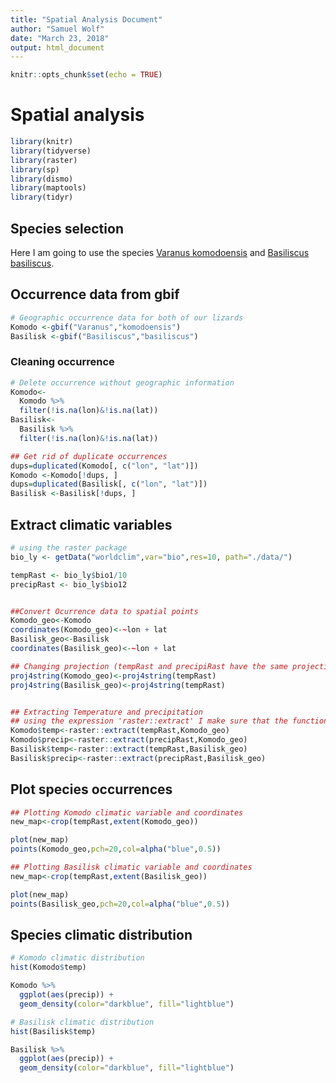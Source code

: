 ```yaml
---
title: "Spatial Analysis Document"
author: "Samuel Wolf"
date: "March 23, 2018"
output: html_document
---
```



```r
knitr::opts_chunk$set(echo = TRUE)
```


# Spatial analysis 
```r
library(knitr)
library(tidyverse)
library(raster)
library(sp)
library(dismo)
library(maptools)
library(tidyr)
```


## Species selection
Here I am going to use the species [Varanus komodoensis](https://en.wikipedia.org/wiki/Komodo_dragon) and [Basiliscus basiliscus](https://en.wikipedia.org/wiki/Common_basilisk). 


## Occurrence data from gbif
```r
# Geographic occurrence data for both of our lizards
Komodo <-gbif("Varanus","komodoensis")
Basilisk <-gbif("Basiliscus","basiliscus")
```

### Cleaning occurrence
```r
# Delete occurrence without geographic information
Komodo<-
  Komodo %>% 
  filter(!is.na(lon)&!is.na(lat))
Basilisk<-
  Basilisk %>% 
  filter(!is.na(lon)&!is.na(lat))

## Get rid of duplicate occurrences
dups=duplicated(Komodo[, c("lon", "lat")])
Komodo <-Komodo[!dups, ]
dups=duplicated(Basilisk[, c("lon", "lat")])
Basilisk <-Basilisk[!dups, ]
```

## Extract climatic variables
```r
# using the raster package
bio_ly <- getData("worldclim",var="bio",res=10, path="./data/")

tempRast <- bio_ly$bio1/10
precipRast <- bio_ly$bio12


##Convert Ocurrence data to spatial points 
Komodo_geo<-Komodo
coordinates(Komodo_geo)<-~lon + lat
Basilisk_geo<-Basilisk
coordinates(Basilisk_geo)<-~lon + lat

## Changing projection (tempRast and precipiRast have the same projection)
proj4string(Komodo_geo)<-proj4string(tempRast)
proj4string(Basilisk_geo)<-proj4string(tempRast)


## Extracting Temperature and precipitation
## using the expression 'raster::extract' I make sure that the function that I am calling is from the raster package. Extract as a function is also found in the tidyr package.
Komodo$temp<-raster::extract(tempRast,Komodo_geo)
Komodo$precip<-raster::extract(precipRast,Komodo_geo)
Basilisk$temp<-raster::extract(tempRast,Basilisk_geo)
Basilisk$precip<-raster::extract(precipRast,Basilisk_geo)
```


## Plot species occurrences

```r
## Plotting Komodo climatic variable and coordinates
new_map<-crop(tempRast,extent(Komodo_geo))

plot(new_map)
points(Komodo_geo,pch=20,col=alpha("blue",0.5))
```
```r
## Plotting Basilisk climatic variable and coordinates
new_map<-crop(tempRast,extent(Basilisk_geo))

plot(new_map)
points(Basilisk_geo,pch=20,col=alpha("blue",0.5))
```


## Species climatic distribution

```r
# Komodo climatic distribution
hist(Komodo$temp)

Komodo %>% 
  ggplot(aes(precip)) +
  geom_density(color="darkblue", fill="lightblue")
```


```r
# Basilisk climatic distribution
hist(Basilisk$temp)

Basilisk %>% 
  ggplot(aes(precip)) +
  geom_density(color="darkblue", fill="lightblue")
```